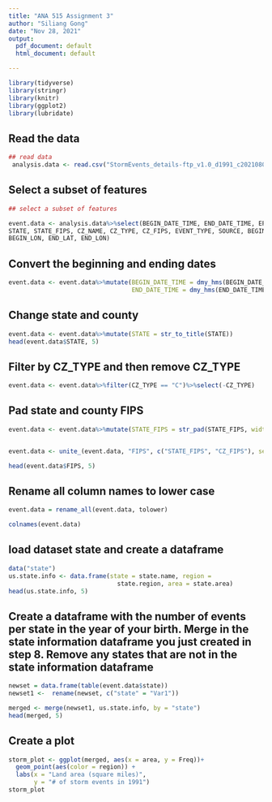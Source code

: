 ---
title: "ANA 515 Assignment 3"
author: "Siliang Gong"
date: "Nov 28, 2021"
output:
  pdf_document: default
  html_document: default

---

``` {r setup, include = FALSE}

library(tidyverse)
library(stringr)
library(knitr)
library(ggplot2)
library(lubridate)
```

## Read the data

```{r, echo = T}
## read data
 analysis.data <- read.csv("StormEvents_details-ftp_v1.0_d1991_c20210803.csv")

```

## Select a subset of features

```{r, echo = T}

## select a subset of features

event.data <- analysis.data%>%select(BEGIN_DATE_TIME, END_DATE_TIME, EPISODE_ID, EVENT_ID, 
STATE, STATE_FIPS, CZ_NAME, CZ_TYPE, CZ_FIPS, EVENT_TYPE, SOURCE, BEGIN_LAT, 
BEGIN_LON, END_LAT, END_LON)

```

## Convert the beginning and ending dates

```{r, echo=T}

event.data <- event.data%>%mutate(BEGIN_DATE_TIME = dmy_hms(BEGIN_DATE_TIME), 
                                  END_DATE_TIME = dmy_hms(END_DATE_TIME))

```

## Change state and county

```{r, echo=T}

event.data <- event.data%>%mutate(STATE = str_to_title(STATE))
head(event.data$STATE, 5)

```


## Filter by CZ_TYPE and then remove CZ_TYPE

```{r, echo=T}

event.data <- event.data%>%filter(CZ_TYPE == "C")%>%select(-CZ_TYPE)

```

## Pad state and county FIPS

```{r, echo=T}

event.data <- event.data%>%mutate(STATE_FIPS = str_pad(STATE_FIPS, width = 3, side = "left", pad = "0"), CZ_FIPS = str_pad(CZ_FIPS, width = 3, side = "left", pad = "0"))


event.data <- unite_(event.data, "FIPS", c("STATE_FIPS", "CZ_FIPS"), sep = "")

head(event.data$FIPS, 5)

```

## Rename all column names to lower case

```{r, echo=T}
event.data = rename_all(event.data, tolower)

colnames(event.data)

```

## load dataset state and create a dataframe 

```{r, echo = T}
data("state")
us.state.info <- data.frame(state = state.name, region =
                              state.region, area = state.area)
head(us.state.info, 5)

```

## Create a dataframe with the number of events per state in the year of your birth. Merge in the state information dataframe you just created in step 8. Remove any states that are not in the state information dataframe


```{r, echo = T}
newset = data.frame(table(event.data$state))
newset1 <-  rename(newset, c("state" = "Var1"))

merged <- merge(newset1, us.state.info, by = "state")
head(merged, 5)

```


## Create a plot

```{r, echo = T}
storm_plot <- ggplot(merged, aes(x = area, y = Freq))+
  geom_point(aes(color = region)) +
  labs(x = "Land area (square miles)", 
       y = "# of storm events in 1991")
storm_plot

```